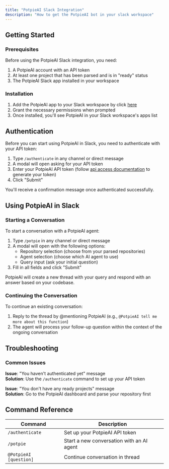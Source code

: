 ```yaml
---
title: "PotpieAI Slack Integration"
description: "How to get the PotpieAI bot in your slack workspace"
---
```


## Getting Started

### Prerequisites

Before using the PotpieAI Slack integration, you need:

1. A PotpieAI account with an API token
2. At least one project that has been parsed and is in "ready" status
3. The PotpieAI Slack app installed in your workspace

### Installation

1. Add the PotpieAI app to your Slack workspace by click [here](https://slack.potpie.ai/slack/install)
2. Grant the necessary permissions when prompted
3. Once installed, you'll see PotpieAI in your Slack workspace's apps list

## Authentication

Before you can start using PotpieAI in Slack, you need to authenticate with your API token:

1. Type `/authenticate` in any channel or direct message
2. A modal will open asking for your API token
3. Enter your PotpieAI API token (follow [api access documentation](https://docs.potpie.ai/agents/api-access) to generate your token)
4. Click "Submit"

You'll receive a confirmation message once authenticated successfully.

## Using PotpieAI in Slack

### Starting a Conversation

To start a conversation with a PotpieAI agent:

1. Type `/potpie` in any channel or direct message
2. A modal will open with the following options:
   - Repository selection (choose from your parsed repositories)
   - Agent selection (choose which AI agent to use)
   - Query input (ask your initial question)
3. Fill in all fields and click "Submit"

PotpieAI will create a new thread with your query and respond with an answer based on your codebase.

### Continuing the Conversation

To continue an existing conversation:

1. Reply to the thread by @mentioning PotpieAI (e.g., `@PotpieAI tell me more about this function`)
2. The agent will process your follow-up question within the context of the ongoing conversation

## Troubleshooting

### Common Issues

**Issue**: "You haven't authenticated yet" message  
**Solution**: Use the `/authenticate` command to set up your API token

**Issue**: "You don't have any ready projects" message  
**Solution**: Go to the PotpieAI dashboard and parse your repository first

## Command Reference

| Command                | Description                               |
| ---------------------- | ----------------------------------------- |
| `/authenticate`        | Set up your PotpieAI API token            |
| `/potpie`              | Start a new conversation with an AI agent |
| `@PotpieAI [question]` | Continue conversation in thread           |
